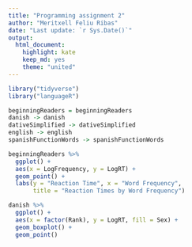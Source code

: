 ```yaml
---
title: "Programming assignment 2"  
author: "Meritxell Feliu Ribas"  
date: "Last update: `r Sys.Date()`"  
output:  
  html_document:  
    highlight: kate  
    keep_md: yes  
    theme: "united"
---
```


```r
library("tidyverse")
library("languageR")
```

```r
beginningReaders = beginningReaders
danish -> danish
dativeSimplified -> dativeSimplified
english -> english
spanishFunctionWords -> spanishFunctionWords
```

```r
beginningReaders %>% 
  ggplot() + 
  aes(x = LogFrequency, y = LogRT) + 
  geom_point() +
  labs(y = "Reaction Time", x = "Word Frequency",
       title = "Reaction Times by Word Frequency")
```

```r
danish %>% 
  ggplot() + 
  aes(x = factor(Rank), y = LogRT, fill = Sex) + 
  geom_boxplot() + 
  geom_point() 
```


